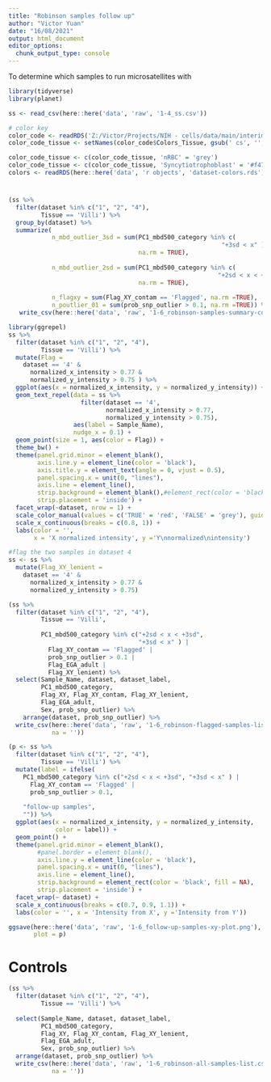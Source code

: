 ```yaml
---
title: "Robinson samples follow up"
author: "Victor Yuan"
date: "16/08/2021"
output: html_document
editor_options: 
  chunk_output_type: console
---
```


To determine which samples to run microsatellites with

```r
library(tidyverse)
library(planet)

ss <- read_csv(here::here('data', 'raw', '1-4_ss.csv'))

# color key
color_code <- readRDS('Z:/Victor/Projects/NIH - cells/data/main/interim/2_3_color_code.rds')
color_code_tissue <- setNames(color_code$Colors_Tissue, gsub(' cs', '',color_code$label))

color_code_tissue <- c(color_code_tissue, 'nRBC' = 'grey')
color_code_tissue <- c(color_code_tissue, 'Syncytiotrophoblast' = '#f4702e')
colors <- readRDS(here::here('data', 'r objects', 'dataset-colors.rds'))
```

# 

```r
(ss %>%
  filter(dataset %in% c("1", "2", "4"),
         Tissue == 'Villi') %>%
  group_by(dataset) %>%
  summarize(
            n_mbd_outlier_3sd = sum(PC1_mbd500_category %in% c(
                                                           "+3sd < x" ),
                                    na.rm = TRUE), 
                                    
            n_mbd_outlier_2sd = sum(PC1_mbd500_category %in% c(
                                                          "+2sd < x < +3sd"  ),
                                    na.rm = TRUE), 
            
            n_flagxy = sum(Flag_XY_contam == 'Flagged', na.rm =TRUE),
            n_poutlier_01 = sum(prob_snp_outlier > 0.1, na.rm =TRUE)) %>%
   write_csv(here::here('data', 'raw', '1-6_robinson-samples-summary-counts.csv')))

library(ggrepel)
ss %>%
  filter(dataset %in% c("1", "2", "4"),
         Tissue == 'Villi') %>%
  mutate(Flag = 
    dataset == '4' &
      normalized_x_intensity > 0.77 &
      normalized_y_intensity > 0.75 ) %>%
  ggplot(aes(x = normalized_x_intensity, y = normalized_y_intensity)) +
  geom_text_repel(data = ss %>% 
                    filter(dataset == '4',
                           normalized_x_intensity > 0.77,
                           normalized_y_intensity > 0.75),
                  aes(label = Sample_Name),
                  nudge_x = 0.1) +
  geom_point(size = 1, aes(color = Flag)) +
  theme_bw() +
  theme(panel.grid.minor = element_blank(),
        axis.line.y = element_line(color = 'black'),
        axis.title.y = element_text(angle = 0, vjust = 0.5),
        panel.spacing.x = unit(0, "lines"),
        axis.line = element_line(),
        strip.background = element_blank(),#element_rect(color = 'black', fill = NA),
        strip.placement = 'inside') +
  facet_wrap(~dataset, nrow = 1) +
  scale_color_manual(values = c('TRUE' = 'red', 'FALSE' = 'grey'), guide = 'none') +
  scale_x_continuous(breaks = c(0.8, 1)) +
  labs(color = '', 
       x = 'X normalized intensity', y ='Y\nnormalized\nintensity')

#flag the two samples in dataset 4
ss <- ss %>%
  mutate(Flag_XY_lenient = 
    dataset == '4' &
      normalized_x_intensity > 0.77 &
      normalized_y_intensity > 0.75)

(ss %>%
  filter(dataset %in% c("1", "2", "4"),
         Tissue == 'Villi',
         
         PC1_mbd500_category %in% c("+2sd < x < +3sd",
                                    "+3sd < x" ) | 
           Flag_XY_contam == 'Flagged' |
           prob_snp_outlier > 0.1 |
           Flag_EGA_adult |
           Flag_XY_lenient) %>%
  select(Sample_Name, dataset, dataset_label,
         PC1_mbd500_category, 
         Flag_XY, Flag_XY_contam, Flag_XY_lenient,
         Flag_EGA_adult,
         Sex, prob_snp_outlier) %>%
    arrange(dataset, prob_snp_outlier) %>%
  write_csv(here::here('data', 'raw', '1-6_robinson-flagged-samples-list.csv'),
            na = ''))

(p <- ss %>%
  filter(dataset %in% c("1", "2", "4"),
         Tissue == 'Villi') %>%
  mutate(label = ifelse(
    PC1_mbd500_category %in% c("+2sd < x < +3sd", "+3sd < x" ) |
      Flag_XY_contam == 'Flagged' |
      prob_snp_outlier > 0.1,
    
    "follow-up samples",
    "")) %>%
  ggplot(aes(x = normalized_x_intensity, y = normalized_y_intensity,
             color = label)) +
  geom_point() +
  theme(panel.grid.minor = element_blank(),
        #panel.border = element_blank(),
        axis.line.y = element_line(color = 'black'),
        panel.spacing.x = unit(0, "lines"),
        axis.line = element_line(),
        strip.background = element_rect(color = 'black', fill = NA),
        strip.placement = 'inside') +
  facet_wrap(~ dataset) +
  scale_x_continuous(breaks = c(0.7, 0.9, 1.1)) +
  labs(color = '', x = 'Intensity from X', y ='Intensity from Y'))

ggsave(here::here('data', 'raw', '1-6_follow-up-samples-xy-plot.png'),
       plot = p)
```

# Controls

```r
(ss %>%
  filter(dataset %in% c("1", "2", "4"),
         Tissue == 'Villi') %>%
  
  select(Sample_Name, dataset, dataset_label,
         PC1_mbd500_category, 
         Flag_XY, Flag_XY_contam, Flag_XY_lenient,
         Flag_EGA_adult,
         Sex, prob_snp_outlier) %>%
  arrange(dataset, prob_snp_outlier) %>% 
  write_csv(here::here('data', 'raw', '1-6_robinson-all-samples-list.csv'),
            na = ''))
```

